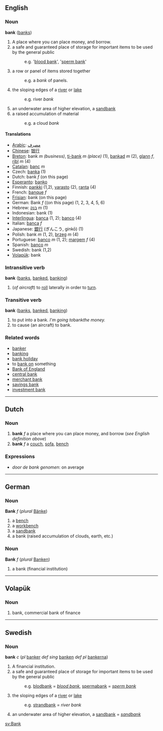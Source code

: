 ==English==

===Noun===
'''bank''' ([[banks]])

# A place where you can place money, and borrow.
# a safe and guaranteed place of storage for important items to be used by the general public 
#:e.g. '[[blood bank]]', '[[sperm bank]]'
# a row or panel of items stored together 
#:e.g. a ''bank'' of panels.
# the sloping edges of a [[river]] or [[lake]] 
#:e.g. river ''bank''
# an underwater area of higher elevation, a [[sandbank]]
# a raised accumulation of material
#:e.g. a cloud ''bank''

====Translations====
*[[Arabic]]: [[مصرف]]
*[[Chinese]]: [[银行]]
*[[Breton]]: bank ''m'' ''(business)'', [[ti-bank]] ''m'' ''(place)'' (1), [[bankad]] ''m'' (2), [[glann]] ''f'', [[ribl]] ''m'' (4)
*[[Catalan]]: [[banc]] ''m''
*Czech: [[banka]] (1)
*Dutch: bank ''f'' (on this page)
*[[Esperanto]]: [[banko]]
*Finnish: [[pankki]] (1,2), [[varasto]] (2), [[ranta]] (4)
*French: [[banque]] ''f''
*[[Frisian]]: bank (on this page)
*German: Bank ''f'' ((on this page) (1, 2, 3, 4, 5, 6)
*Hebrew: [[בנק]] ''m'' (1)
*Indonesian: bank (1)
*[[Interlingua]]: [[banca]] (1, 2); [[banco]] (4)
*Italian: [[banca]] ''f''
*Japanese: [[銀行]] (ぎんこう, ginkō) (1)
*Polish: bank ''m'' (1, 2), [[brzeg]] ''m'' (4)
*Portuguese: [[banco]] ''m'' (1, 2); [[margem]] ''f'' (4)
*Spanish: [[banco]] ''m''
*Swedish: bank (1,2)
*[[Volapük]]: bank

===Intransitive verb===
'''bank''' ([[banks]], [[banked]], [[banking]])

# (''of aircraft'') to [[roll]] laterally in order to [[turn]].

===Transitive verb===
'''bank''' ([[banks]], [[banked]], [[banking]])

# to put into a bank.  ''I'm going to ''bank'' the money.''
# to cause (an aircraft) to bank.

===Related words===
*[[banker]]
*[[banking]]
*[[bank holiday]]
*to [[bank on]] something
*[[w:Bank of England|Bank of England]]
*[[w:central bank|central bank]]
*[[w:merchant bank|merchant bank]]
*[[w:savings bank|savings bank]]
*[[w:investment bank|investment bank]]

----
==Dutch==
===Noun===
# '''bank''' ''f'' a place where you can place money, and borrow (''see English definition above'')
# '''bank''' ''f'' a [[couch]], [[sofa]], [[bench]]

===Expressions===
* ''door de bank genomen'': on average

----
==German==
===Noun===
'''Bank''' ''f'' (''plural'' [[Bänke]])
# a [[bench]]
# a [[workbench]]
# a [[sandbank]]
# a bank (raised accumulation of clouds, earth, etc.)

===Noun===
'''Bank''' ''f'' (''plural'' [[Banken]])
# a bank (financial institution)

----
== Volapük == 
=== Noun === 
# bank, commercial bank of finance

----
==Swedish==
===Noun===
'''bank''' ''c'' (''pl'' [[banker]] ''def sing'' [[banken]] ''def pl'' [[bankerna]])

# A financial institution.
# a safe and guaranteed place of storage for important items to be used by the general public 
#:e.g. [[blodbank]] = ''[[blood bank]]'', [[spermabank]] = ''[[sperm bank]]''
# the sloping edges of a [[river]] or [[lake]] 
#:e.g. [[strandbank]] = ''river bank''
# an underwater area of higher elevation, a [[sandbank]] = ''[[sandbank]]''

[[sv:Bank]]